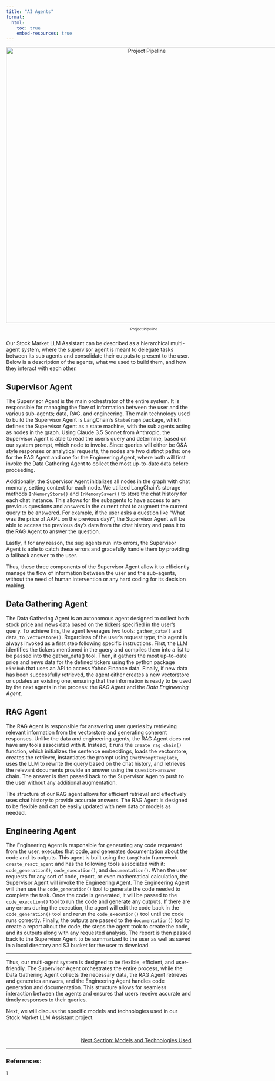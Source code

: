 ```yaml
---
title: "AI Agents"
format:
  html:
    toc: true
    embed-resources: true
---
```


```{=html}
<div style="display: flex; justify-content: space-around; align-items: center;">
 <div style="text-align: center;">
   <img src="../images/project_pipeline.png" alt="Project Pipeline" style="width: 750px; height: auto;">
   <p style="font-size: 10px">Project Pipeline</p>
 </div>
</div>
```

<!-- ![Project Pipeline](../images/project_pipeline.png) -->

Our Stock Market LLM Assistant can be described as a hierarchical multi-agent system, where the supervisor agent is meant to delegate tasks between its sub agents and consolidate their outputs to present to the user. Below is a description of the agents, what we used to build them, and how they interact with each other.

## Supervisor Agent

The Supervisor Agent is the main orchestrator of the entire system. It is responsible for managing the flow of information between the user and the various sub-agents; data, RAG, and engineering. The main technology used to build the Supervisor Agent is LangChain's `StateGraph` package, which defines the Supervisor Agent as a state machine, with the sub agents acting as nodes in the graph. Using Claude 3.5 Sonnet from Anthropic, the Supervisor Agent is able to read the user's query and determine, based on our system prompt, which node to invoke. Since queries will either be Q&A style responses or analytical requests, the nodes are two distinct paths: one for the RAG Agent and one for the Engineering Agent, where both will first invoke the Data Gathering Agent to collect the most up-to-date data before proceeding.

Additionally, the Supervisor Agent initializes all nodes in the graph with chat memory, setting context for each node. We utilized LangChain's storage methods `InMemoryStore()` and `InMemorySaver()` to store the chat history for each chat instance. This allows for the subagents to have access to any previous questions and answers in the current chat to augment the current query to be answered. For example, if the user asks a question like "What was the price of AAPL on the previous day?", the Supervisor Agent will be able to access the previous day's data from the chat history and pass it to the RAG Agent to answer the question.

Lastly, if for any reason, the sug agents run into errors, the Supervisor Agent is able to catch these errors and gracefully handle them by providing a fallback answer to the user.

Thus, these three components of the Supervisor Agent allow it to efficiently manage the flow of information between the user and the sub-agents, without the need of human intervention or any hard coding for its decision making.

## Data Gathering Agent

The Data Gathering Agent is an autonomous agent designed to collect both stock price and news data based on the tickers specified in the user's query. To achieve this, the agent leverages two tools: `gather_data()` and `data_to_vectorstore()`. Regardless of the user's request type, this agent is always invoked as a first step following specific instructions. First, the LLM identifies the tickers mentioned in the query and compiles them into a list to be passed into the gather_data() tool. Then, it gathers the most up-to-date price and news data for the defined tickers using the python package `Finnhub` that uses an API to access Yahoo Finance data. Finally, if new data has been successfully retrieved, the agent either creates a new vectorstore or updates an existing one, ensuring that the information is ready to be used by the next agents in the process: the *RAG Agent* and the *Data Engineering Agent*.

## RAG Agent

The RAG Agent is responsible for answering user queries by retrieving relevant information from the vectorstore and generating coherent responses. Unlike the data and engineering agents, the RAG Agent does not have any tools associated with it. Instead, it runs the `create_rag_chain()` function, which initializes the sentence embeddings, loads the vectorstore, creates the retriever, instantiates the prompt using `ChatPromptTemplate`, uses the LLM to rewrite the query based on the chat history, and retrieves the relevant documents provide an answer using the question-answer chain. The answer is then passed back to the Supervisor Agen to push to the user without any additional augmentation.

The structure of our RAG agent allows for efficient retrieval and effectively uses chat history to provide accurate answers. The RAG Agent is designed to be flexible and can be easily updated with new data or models as needed.

## Engineering Agent

The Engineering Agent is responsible for generating any code requested from the user, executes that code, and generates documentation about the code and its outputs. This agent is built using the `LangChain` framework `create_react_agent` and has the following tools associated with it: `code_generation()`, `code_execution()`, and `documentation()`. When the user requests for any sort of code, report, or even mathematical calculation, the Supervisor Agent will invoke the Engineering Agent. The Engineering Agent will then use the `code_generation()` tool to generate the code needed to complete the task. Once the code is generated, it will be passed to the `code_execution()` tool to run the code and generate any outputs. If there are any errors during the execution, the agent will edit the code back in the `code_generation()` tool and rerun the `code_execution()` tool until the code runs correctly. Finally, the outputs are passed to the `documentation()` tool to create a report about the code, the steps the agent took to create the code, and its outputs along with any requested analysis. The report is then passed back to the Supervisor Agent to be summarized to the user as well as saved in a local directory and S3 bucket for the user to download.

---

Thus, our multi-agent system is designed to be flexible, efficient, and user-friendly. The Supervisor Agent orchestrates the entire process, while the Data Gathering Agent collects the necessary data, the RAG Agent retrieves and generates answers, and the Engineering Agent handles code generation and documentation. This structure allows for seamless interaction between the agents and ensures that users receive accurate and timely responses to their queries.

Next, we will discuss the specific models and technologies used in our Stock Market LLM Assistant project.

<br>
<!-- Reference to next section -->
<div style="text-align: right; font-size: 14px;">
  <a href="5_model.html">Next Section: Models and Technologies Used</a>
</div>

---

### References:

${^1}$ 
